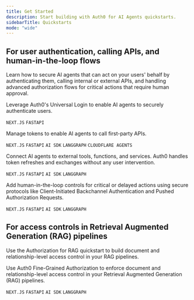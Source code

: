 ```yaml
---
title: Get Started
description: Start building with Auth0 for AI Agents quickstarts.
sidebarTitle: Quickstarts
mode: "wide"
---
```


## For user authentication, calling APIs, and human-in-the-loop flows
Learn how to secure AI agents that can act on your users' behalf by authenticating them, calling internal or external APIs, and handling advanced authorization flows for critical actions that require human approval.
<Columns cols={2}>

<Card title ="User Authentication" icon="user" href="/intro/user-authentication" iconType="solid" vertical>
Leverage Auth0's Universal Login to enable AI agents to securely authenticate users.

`NEXT.JS` `FASTAPI`

</Card>

<Card title ="Call Your APIs on User's Behalf" icon="shapes" href="/calling-apis/langgraph/get-started/call-your-apis-on-users-behalf" iconType="solid" vertical>

Manage tokens to enable AI agents to call first-party APIs.

`NEXT.JS`  `FASTAPI` `AI SDK` `LANGGRAPH` `CLOUDFLARE AGENTS`

</Card>

<Card title ="Call Other's APIs on User's Behalf" icon="plug" href="/calling-apis/langgraph/get-started/call-others-apis-on-users-behalf" iconType="solid" vertical>

Connect AI agents to external tools, functions, and services. Auth0 handles token refreshes and exchanges without any user intervention.

`NEXT.JS` `FASTAPI` `AI SDK` `LANGGRAPH`

</Card>

<Card title ="Asynchronous Authorization" icon="clock" href="/async-authorization/langgraph/get-started/asynchronous-authorization" iconType="solid" vertical>
Add human-in-the-loop controls for critical or delayed actions using secure protocols like Client-Initiated Backchannel Authentication and Pushed Authorization Requests.

`NEXT.JS` `FASTAPI` `AI SDK` `LANGGRAPH`

</Card>

</Columns>

## For access controls in Retrieval Augmented Generation (RAG) pipelines
Use the Authorization for RAG quickstart to build document and relationship-level access control in your RAG pipelines.

<Columns cols={2}>

<Card title ="Authorization for RAG" icon="server" href="/authorization-for-rag/langgraph/get-started/authorization-for-rag" iconType="solid" vertical>

Use Auth0 Fine-Grained Authorization to enforce document and relationship-level access control in your Retrieval Augmented Generation (RAG) pipelines.

`NEXT.JS` `FASTAPI` `AI SDK` `LANGGRAPH`

</Card>

</Columns>
